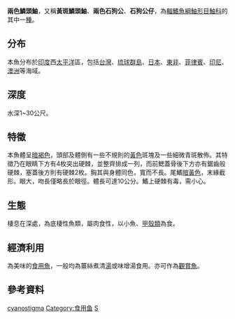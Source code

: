 {{Speciesbox
| status = NE
| status_system = IUCN3.1
| genus = Sebastapistes
| species = cyanostigma
| authority = ([[Bleeker|Bleeker]], 1856)<ref name='id8475'>{{cite web| url =http://www.bioinfo.cn/db05/BjdwSpecies.php?action=view&id=8475| title =两色鳞头鲉| work =《中国动物物种编目数据库》| publisher =中国科学院微生物研究所| author =中国科学院动物研究所| accessdate =2009-04-16| deadurl =yes| archiveurl =https://web.archive.org/web/20160305035536/http://www.bioinfo.cn/db05/BjdwSpecies.php?action=view&id=8475| archivedate =2016-03-05}}</ref>
| synonyms = *''Scorpaena cyanostigma, Bleeker, 1856''
*''Scorpaena albobrunnea, Günther, 1874''
*''Sebastapistes albobrunnea, Günther, 1874''
}}

'''兩色鱗頭鮋'''，又稱'''黃斑鱗頭鮋'''、'''兩色石狗公'''、'''石狗公仔'''，為[[輻鰭魚綱|輻鰭魚綱]][[鮋形目|鮋形目]][[鮋科|鮋科]]的其中一[[種|種]]。

==分布==
本魚分布於[[印度|印度]]西[[太平洋|太平洋]]區，包括[[台灣|台灣]]、[[琉球群島|琉球群島]]、[[日本|日本]]、[[東非|東非]]、[[菲律賓|菲律賓]]、[[印尼|印尼]]、[[澳洲|澳洲]]等海域。
==深度==
水深1~30公尺。
==特徵==
本魚體呈[[暗褐色|暗褐色]]，頭部及體側有一些不規則的[[黃色|黃色]]斑塊及一些細微青斑散佈。其特徵乃在眼睛下方有4枚突出硬棘，並整齊排成一列，而前鰓蓋骨後下方亦有鋸齒般硬棘，塞蓋後方則有硬棘2枚。胸其與身體同色，寬而不長。尾鰭[[暗黃色|暗黃色]]，末緣截形。眼大，吻長僅略長於眼徑。體長可達10公分。鰭上硬棘有毒，需小心。
==生態==
棲息在深處，為底棲性魚類，屬肉食性，以小魚、[[甲殼類|甲殼類]]為食。
==經濟利用==
為美味的[[食用魚|食用魚]]，一般均為薑絲煮清[[湯|湯]]或味增湯食用。亦可作為[[觀賞魚|觀賞魚]]。
==參考資料==
{{reflist}}
{{Taxonbar|from=Q1045169}}

[[Category:鳞头鲉属|cyanostigma]]
[[Category:食用鱼|Category:食用鱼]]
[[Category:1856年描述的魚類|S]]